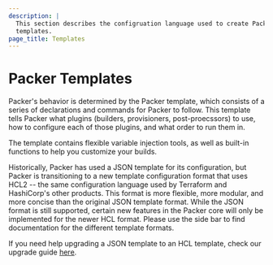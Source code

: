 ```yaml
---
description: |
  This section describes the configruation language used to create Packer
  templates.
page_title: Templates
---
```


# Packer Templates

Packer's behavior is determined by the Packer template, which consists of a
series of declarations and commands for Packer to follow. This template tells
Packer what plugins (builders, provisioners, post-proecssors) to use, how to
configure each of those plugins, and what order to run them in.

The template contains flexible variable injection tools, as well as built-in
functions to help you customize your builds.

Historically, Packer has used a JSON template for its configuration, but Packer
is transitioning to a new template configuration format that uses HCL2 -- the
same configuration language used by Terraform and HashiCorp's other products.
This format is more flexible, more modular, and more concise than the original
JSON template format. While the JSON format is still supported, certain
new features in the Packer core will only be implemented for the newer HCL
format. Please use the side bar to find documentation for the different
template formats.

If you need help upgrading a JSON template to an HCL template, check
our upgrade guide [here](/guides/hcl/from-json-v1).
